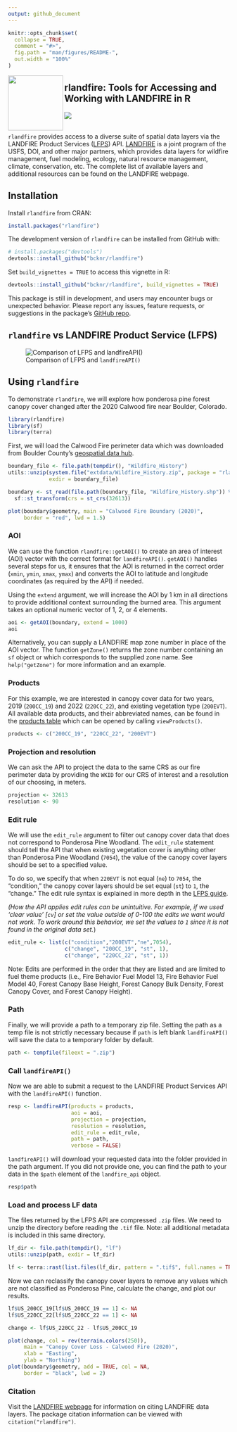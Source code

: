 ```yaml
---
output: github_document
---
```


<!-- README.md is generated from README.Rmd. Please edit that file -->

```r
knitr::opts_chunk$set(
  collapse = TRUE,
  comment = "#>",
  fig.path = "man/figures/README-",
  out.width = "100%"
)
```

<img src="man/figures/rlandfire.png" align="left" width="125" height="125"/>

## rlandfire: Tools for Accessing and Working with LANDFIRE in R

![](https://img.shields.io/github/r-package/v/bcknr/rlandfire)

<!-- badges: start -->

<!-- badges: end -->

\
`rlandfire` provides access to a diverse suite of spatial data layers via the LANDFIRE Product Services ([LFPS](https://lfps.usgs.gov/arcgis/rest/services/LandfireProductService/GPServer)) API. [LANDFIRE](https://landfire.gov) is a joint program of the USFS, DOI, and other major partners, which provides data layers for wildfire management, fuel modeling, ecology, natural resource management, climate, conservation, etc. The complete list of available layers and additional resources can be found on the LANDFIRE webpage.

## Installation

Install `rlandfire` from CRAN:

``` r
install.packages("rlandfire")
```

The development version of `rlandfire` can be installed from GitHub with:

``` r
# install.packages("devtools")
devtools::install_github("bcknr/rlandfire")
```

Set `build_vignettes = TRUE` to access this vignette in R:

``` r
devtools::install_github("bcknr/rlandfire", build_vignettes = TRUE)
```

This package is still in development, and users may encounter bugs or unexpected behavior. Please report any issues, feature requests, or suggestions in the package's [GitHub repo](https://github.com/bcknr/rlandfire/issues).

## `rlandfire` vs LANDFIRE Product Service (LFPS)

![Comparison of LFPS and `landfireAPI()`](man/figures/lfps.png){alt="Comparison of LFPS and landfireAPI()"}

## Using `rlandfire`

To demonstrate `rlandfire`, we will explore how ponderosa pine forest canopy cover changed after the 2020 Calwood fire near Boulder, Colorado.

```r
library(rlandfire)
library(sf)
library(terra)
```

First, we will load the Calwood Fire perimeter data which was downloaded from Boulder County's [geospatial data hub](https://opendata-bouldercounty.hub.arcgis.com/).

```r
boundary_file <- file.path(tempdir(), "Wildfire_History")
utils::unzip(system.file("extdata/Wildfire_History.zip", package = "rlandfire"),
             exdir = boundary_file)

boundary <- st_read(file.path(boundary_file, "Wildfire_History.shp")) %>% 
  sf::st_transform(crs = st_crs(32613))

plot(boundary$geometry, main = "Calwood Fire Boundary (2020)", 
     border = "red", lwd = 1.5)
```

### AOI

We can use the function `rlandfire::getAOI()` to create an area of interest (AOI) vector with the correct format for `landfireAPI()`. `getAOI()` handles several steps for us, it ensures that the AOI is returned in the correct order (`xmin`, `ymin`, `xmax`, `ymax`) and converts the AOI to latitude and longitude coordinates (as required by the API) if needed.

Using the `extend` argument, we will increase the AOI by 1 km in all directions to provide additional context surrounding the burned area. This argument takes an optional numeric vector of 1, 2, or 4 elements.

```r
aoi <- getAOI(boundary, extend = 1000)
aoi
```

Alternatively, you can supply a LANDFIRE map zone number in place of the AOI vector. The function `getZone()` returns the zone number containing an `sf` object or which corresponds to the supplied zone name. See `help("getZone")` for more information and an example.

### Products

For this example, we are interested in canopy cover data for two years, 2019 (`200CC_19`) and 2022 (`220CC_22`), and existing vegetation type (`200EVT`). All available data products, and their abbreviated names, can be found in the [products table](https://lfps.usgs.gov/helpdocs/productstable.html) which can be opened by calling `viewProducts()`.

```r
products <- c("200CC_19", "220CC_22", "200EVT")
```

### Projection and resolution

We can ask the API to project the data to the same CRS as our fire perimeter data by providing the `WKID` for our CRS of interest and a resolution of our choosing, in meters.

```r
projection <- 32613
resolution <- 90
```

### Edit rule

We will use the `edit_rule` argument to filter out canopy cover data that does not correspond to Ponderosa Pine Woodland. The `edit_rule` statement should tell the API that when existing vegetation cover is anything other than Ponderosa Pine Woodland (`7054`), the value of the canopy cover layers should be set to a specified value.

To do so, we specify that when `220EVT` is not equal (`ne`) to `7054`, the "condition," the canopy cover layers should be set equal (`st`) to `1`, the "change." The edit rule syntax is explained in more depth in the [LFPS guide](https://lfps.usgs.gov/helpdocs/LFProductsServiceUserGuide.pdf).

*(How the API applies edit rules can be unintuitive. For example, if we used 'clear value' [`cv`] or set the value outside of 0-100 the edits we want would not work. To work around this behavior, we set the values to `1` since it is not found in the original data set.*)

```r
edit_rule <- list(c("condition","200EVT","ne",7054),
                  c("change", "200CC_19", "st", 1),
                  c("change", "220CC_22", "st", 1))
```

Note: Edits are performed in the order that they are listed and are limited to fuel theme products (i.e., Fire Behavior Fuel Model 13, Fire Behavior Fuel Model 40, Forest Canopy Base Height, Forest Canopy Bulk Density, Forest Canopy Cover, and Forest Canopy Height).

### Path

Finally, we will provide a path to a temporary zip file. Setting the path as a temp file is not strictly necessary because if `path` is left blank `landfireAPI()` will save the data to a temporary folder by default.

```r
path <- tempfile(fileext = ".zip")
```

### Call `landfireAPI()`

Now we are able to submit a request to the LANDFIRE Product Services API with the `landfireAPI()` function.

```r
resp <- landfireAPI(products = products,
                    aoi = aoi, 
                    projection = projection, 
                    resolution = resolution,
                    edit_rule = edit_rule,
                    path = path,
                    verbose = FALSE)
```

`landfireAPI()` will download your requested data into the folder provided in the path argument. If you did not provide one, you can find the path to your data in the `$path` element of the `landfire_api` object.

```r
resp$path
```

### Load and process LF data

The files returned by the LFPS API are compressed `.zip` files. We need to unzip the directory before reading the `.tif` file. Note: all additional metadata is included in this same directory.

```r
lf_dir <- file.path(tempdir(), "lf")
utils::unzip(path, exdir = lf_dir)

lf <- terra::rast(list.files(lf_dir, pattern = ".tif$", full.names = TRUE))
```

Now we can reclassify the canopy cover layers to remove any values which are not classified as Ponderosa Pine, calculate the change, and plot our results.

```r
lf$US_200CC_19[lf$US_200CC_19 == 1] <- NA
lf$US_220CC_22[lf$US_220CC_22 == 1] <- NA

change <- lf$US_220CC_22 - lf$US_200CC_19

plot(change, col = rev(terrain.colors(250)),
     main = "Canopy Cover Loss - Calwood Fire (2020)",
     xlab = "Easting",
     ylab = "Northing")
plot(boundary$geometry, add = TRUE, col = NA,
     border = "black", lwd = 2)
```

### Citation

Visit the [LANDFIRE webpage](https://landfire.gov/landfire_citation.php) for information on citing LANDFIRE data layers. The package citation information can be viewed with `citation("rlandfire")`.
